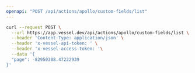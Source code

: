 ```yaml
---
openapi: "POST /api/actions/apollo/custom-fields/list"
---
```


<RequestExample>

```bash Request
curl --request POST \
  --url https://app.vessel.dev/api/actions/apollo/custom-fields/list \
  --header 'Content-Type: application/json' \
  --header 'x-vessel-api-token: ' \
  --header 'x-vessel-access-token: '\
  --data '{
  "page": -82950308.47222939
}'
```

</RequestExample>
